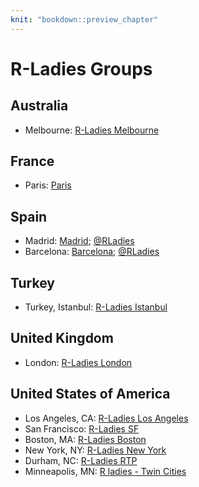 ```yaml
---
knit: "bookdown::preview_chapter"
---
```


# R-Ladies Groups

## Australia

  * Melbourne: [R-Ladies Melbourne](https://www.meetup.com/R-Ladies-Melbourne/)
  
## France

  * Paris: [Paris](http://www.meetup.com/rladies-paris/)
  
## Spain

  * Madrid: [Madrid](https://www.meetup.com/rladies-madrid); [\@RLadies](https://twitter.com/RLadiesMAD)
  * Barcelona: [Barcelona](http://www.meetup.com/es-ES/rladies-barcelona/); [\@RLadies](https://twitter.com/rladiesbcn)

## Turkey

  * Turkey, Istanbul: [R-Ladies Istanbul](https://www.meetup.com/R-Ladies-Istanbul/)

## United Kingdom

  * London: [R-Ladies London](https://www.meetup.com/rladies-london/)

## United States of America

  * Los Angeles, CA: [R-Ladies Los Angeles](https://www.meetup.com/rladies-la/)
  * San Francisco: [R-Ladies SF](http://www.meetup.com/rladies-san-francisco/)
  * Boston, MA: [R-Ladies Boston](https://www.meetup.com/R-Ladies-Boston/)
  * New York, NY: [R-Ladies New York](https://www.meetup.com/rladies-newyork/)
  * Durham, NC: [R-Ladies RTP](https://www.meetup.com/R-Ladies-RTP/)
  * Minneapolis, MN: [R ladies - Twin Cities](http://www.meetup.com/RLadiesTC/)
